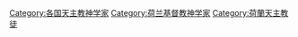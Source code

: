 [[Category:各国天主教神学家|Category:各国天主教神学家]]
[[Category:荷兰基督教神学家|Category:荷兰基督教神学家]]
[[Category:荷蘭天主教徒|Category:荷蘭天主教徒]]
